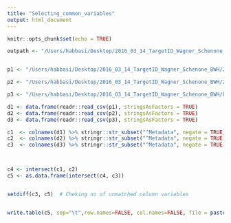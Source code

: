 ```yaml
---
title: "Selecting_common_variables"
output: html_document
---
```


```r
knitr::opts_chunk$set(echo = TRUE)
```


```r
outpath <- "/Users/habbasi/Desktop/2016_03_14_TargetID_Wagner_Schenone_BWH/2015_10_05_DrugRepurposing_AravindSubramanian_GolubLab_Broad/metadata" 


p1 <- "/Users/habbasi/Desktop/2016_03_14_TargetID_Wagner_Schenone_BWH/2015_10_05_DrugRepurposing_AravindSubramanian_GolubLab_Broad/2016_04_01_a549_48hr_batch1/SQ00015116/SQ00015116.csv"

p2 <- "/Users/habbasi/Desktop/2016_03_14_TargetID_Wagner_Schenone_BWH/2015_10_05_DrugRepurposing_AravindSubramanian_GolubLab_Broad/2016_04_01_a549_48hr_batch1/SQ00015112/SQ00015112.csv"

p3 <- "/Users/habbasi/Desktop/2016_03_14_TargetID_Wagner_Schenone_BWH/backend/MoA_Batch2/BR00092790/BR00092790.csv"

d1 <- data.frame(readr::read_csv(p1), stringsAsFactors = TRUE)
d2 <- data.frame(readr::read_csv(p2), stringsAsFactors = TRUE)
d3 <- data.frame(readr::read_csv(p3), stringsAsFactors = TRUE)

c1  <- colnames(d1) %>% stringr::str_subset("^Metadata", negate = TRUE)
c2  <- colnames(d2) %>% stringr::str_subset("^Metadata", negate = TRUE)
c3  <- colnames(d3) %>% stringr::str_subset("^Metadata", negate = TRUE)



c4 <- intersect(c1, c2)
c5 <- as.data.frame(intersect(c4, c3))


setdiff(c3, c5)  # Cheking no of unmatched column variables


write.table(c5, sep="\t",row.names=FALSE, col.names=FALSE, file = paste0(outpath, "/", "variables_list", ".txt" ))






```

